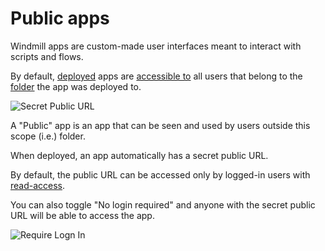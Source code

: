 
# Public apps

Windmill apps are custom-made user interfaces meant to interact with scripts and flows.

By default, [deployed](./6_app_deployment.mdx) apps are [accessible to](../core_concepts/16_roles_and_permissions/index.mdx) all users that belong to the [folder](../core_concepts/8_groups_and_folders/index.mdx) the app was deployed to.

![Secret Public URL](../assets/apps/5_public_apps/public_app.png "Secret Public URL")

A "Public" app is an app that can be seen and used by users outside this scope (i.e.) folder.

When deployed, an app automatically has a secret public URL.

By default, the public URL can be accessed only by logged-in users with [read-access](../core_concepts/16_roles_and_permissions/index.mdx).

You can also toggle "No login required" and anyone with the secret public URL will be able to access the app.

![Require Logn In](../assets/apps/5_public_apps/public_log.png "Require Logn In")

<div className="grid grid-cols-2 gap-6 mb-4">
	<DocCard
		title="Roles and permissions"
		description="Find out about the roles within a Windmill instance and their respective permissions."
		href="/docs/core_concepts/roles_and_permissions"
	/>
</div>